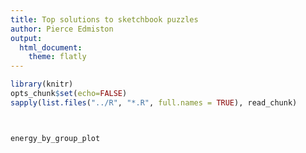 ```yaml
---
title: Top solutions to sketchbook puzzles
author: Pierce Edmiston
output:
  html_document:
    theme: flatly
---
```


```r
library(knitr)
opts_chunk$set(echo=FALSE)
sapply(list.files("../R", "*.R", full.names = TRUE), read_chunk)
```

```r
```

```r
```

```r
energy_by_group_plot
```